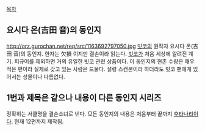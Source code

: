 [[목차]]
== 요시다 온(吉田 音)의 동인지 ==
http://orz.gurochan.net/req/src/1163692797050.jpg
[[빗코]]의 원작자 요시다 온(吉田 音)의 동인지. 한자는 欠損 이지만 결손이라 읽는다.
[[빗코]]가 처음 세상에 알려진 계기. 피규어를 제외하면 거의 유일한 빗코 관련 상품이다.
이 동인지의 현존 수량은 매우 적은 편이라 실제로 갖고 있는 사람은 드물다.
설령 스캔본이라 하더라도 빗코 팬에게 있어서는 성물이나 다름없다.


== 1번과 제목은 같으나 내용이 다른 동인지 시리즈 ==
정확히는 서클명을 결손소녀로 낸다. 모든 동인지의 내용은 처음부터 끝까지 [[후타나리]]이다. 
현재 12편까지 제작됨. 
